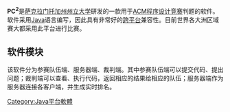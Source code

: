{{DISPLAYTITLE|PC²}}
{{Unreferenced|time=2021-12-29T23:55:25+00:00}}

{{Infobox software
| name = PC<sup>2</sup>
| developer = [[萨克拉门托加州州立大学|CSUS]]
| latest release version     = 9.1.6-2136
| operating_system = 跨平台
| website = [http://www.ecs.csus.edu/pc2/ CSUS Programming Contest Control (PC^2) Home Page]
}}
'''PC<sup>2</sup>'''是[[萨克拉门托加州州立大学|萨克拉门托加州州立大学]]研发的一款用于[[ICPC|ACM程序设计竞赛]]判题的软件。软件采用[[Java|Java]]语言编写，因此具有非常好的[[跨平台|跨平台]]兼容性。目前世界各大洲区域赛大都采用此平台进行比赛。

==软件模块==
该软件分为参赛队伍端、服务器端、裁判端。其中参赛队伍端可以提交代码、提出问题；裁判端可以查看、执行代码，返回相应的结果给相应的队伍；服务器端作为服务器连接各客户端，并生成实时排名。
[[Category:Java平台軟體|Category:Java平台軟體]]